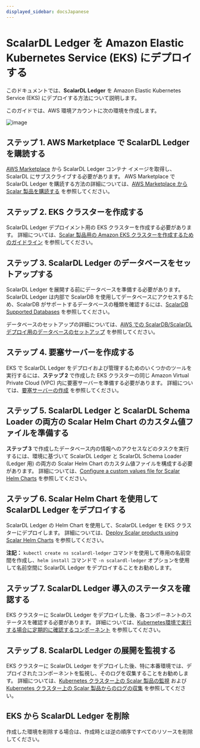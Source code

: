 ```yaml
---
displayed_sidebar: docsJapanese
---
```


# ScalarDL Ledger を Amazon Elastic Kubernetes Service (EKS) にデプロイする


<TranslationBanner />

このドキュメントでは、**ScalarDL Ledger** を Amazon Elastic Kubernetes Service (EKS) にデプロイする方法について説明します。

このガイドでは、AWS 環境アカウントに次の環境を作成します。

![image](./images/png/EKS_ScalarDL_Ledger.drawio.png)

## ステップ 1. AWS Marketplace で ScalarDL Ledger を購読する

[AWS Marketplace](https://aws.amazon.com/marketplace/pp/prodview-3jdwfmqonx7a2) から ScalarDL Ledger コンテナ イメージを取得し、ScalarDL にサブスクライブする必要があります。 AWS Marketplace で ScalarDL Ledger を購読する方法の詳細については、[AWS Marketplace から Scalar 製品を購読する](AwsMarketplaceGuide.mdx#aws-marketplace-から-scalar-製品を購読する) を参照してください。

## ステップ 2. EKS クラスターを作成する

ScalarDL Ledger デプロイメント用の EKS クラスターを作成する必要があります。 詳細については、[Scalar 製品用の Amazon EKS クラスターを作成するためのガイドライン](CreateEKSClusterForScalarProducts.mdx) を参照してください。

## ステップ 3. ScalarDL Ledger のデータベースをセットアップする

ScalarDL Ledger を展開する前にデータベースを準備する必要があります。 ScalarDL Ledger は内部で ScalarDB を使用してデータベースにアクセスするため、ScalarDB がサポートするデータベースの種類を確認するには、[ScalarDB Supported Databases](https://scalardb.scalar-labs.com/docs/latest/requirements#databases) を参照してください。

データベースのセットアップの詳細については、[AWS での ScalarDB/ScalarDL デプロイ用のデータベースのセットアップ](SetupDatabaseForAWS.mdx) を参照してください。

## ステップ 4. 要塞サーバーを作成する

EKS で ScalarDL Ledger をデプロイおよび管理するためのいくつかのツールを実行するには、**ステップ 2** で作成した EKS クラスターの同じ Amazon Virtual Private Cloud (VPC) 内に要塞サーバーを準備する必要があります。 詳細については、[要塞サーバーの作成](CreateBastionServer.mdx) を参照してください。

## ステップ 5. ScalarDL Ledger と ScalarDL Schema Loader の両方の Scalar Helm Chart のカスタム値ファイルを準備する

**ステップ 3** で作成したデータベース内の情報へのアクセスなどのタスクを実行するには、環境に基づいて ScalarDL Ledger と ScalarDL Schema Loader (Ledger 用) の両方の Scalar Helm Chart のカスタム値ファイルを構成する必要があります。 詳細については、[Configure a custom values file for Scalar Helm Charts](../helm-charts/configure-custom-values-file.mdx) を参照してください。

## ステップ 6. Scalar Helm Chart を使用して ScalarDL Ledger をデプロイする

ScalarDL Ledger の Helm Chart を使用して、ScalarDL Ledger を EKS クラスターにデプロイします。 詳細については、[Deploy Scalar products using Scalar Helm Charts](../helm-charts/how-to-deploy-scalar-products.mdx) を参照してください。

**注記：** `kubectl create ns scalardl-ledger` コマンドを使用して専用の名前空間を作成し、`helm install` コマンドで `-n scalardl-ledger` オプションを使用して名前空間に ScalarDL Ledger をデプロイすることをお勧めします。

## ステップ 7. ScalarDL Ledger 導入のステータスを確認する

EKS クラスターに ScalarDL Ledger をデプロイした後、各コンポーネントのステータスを確認する必要があります。 詳細については、[Kubernetes環境で実行する場合に定期的に確認するコンポーネント](RegularCheck.mdx) を参照してください。

## ステップ 8. ScalarDL Ledger の展開を監視する

EKS クラスターに ScalarDL Ledger をデプロイした後、特に本番環境では、デプロイされたコンポーネントを監視し、そのログを収集することをお勧めします。 詳細については、[Kubernetes クラスター上の Scalar 製品の監視](K8sMonitorGuide.mdx) および [Kubernetes クラスター上の Scalar 製品からのログの収集](K8sLogCollectionGuide.mdx) を参照してください。

## EKS から ScalarDL Ledger を削除

作成した環境を削除する場合は、作成時とは逆の順序ですべてのリソースを削除してください。

